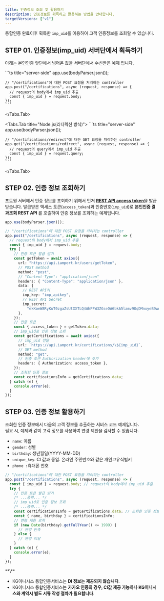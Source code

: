 ```yaml
---
title: 인증정보 조회 및 활용하기
description: 인증정보를 획득하고 활용하는 방법을 안내합니다.
targetVersions: ["v1"]
---
```



통합인증 완료이후 획득한 `imp_uid`를 이용하여 고객 인증정보를 조회할 수 있습니다.

## **STEP 01.** 인증정보(imp\_uid) 서버단에서 획득하기

아래는 본인인증 앞단에서 넘어온 값을 서버단에서 수신받은 예제 입니다.

<Tabs>
  <Tabs.Tab title="Node.js(팝업방식)">
    ```ts title="server-side"
    app.use(bodyParser.json());

    // "/certifications"에 대한 POST 요청을 처리하는 controller
    app.post("/certifications", async (request, response) => {
      // request의 body에서 imp_uid 추출
      const { imp_uid } = request.body;
    });
    ```
  </Tabs.Tab>

  <Tabs.Tab title="Node.js(리디렉션 방식)">
    ```ts title="server-side"
    app.use(bodyParser.json());

    // "/certifications/redirect"에 대한 GET 요청을 처리하는 controller
    app.get("/certifications/redirect", async (request, response) => {
      // request의 query에서 imp_uid 추출
      const { imp_uid } = request.query;
    });
    ```
  </Tabs.Tab>
</Tabs>

## **STEP 02.** 인증 정보 조회하기

포트원 서버에서 인증 정보를 조회하기 위해서 먼저 [**REST API access token**](/api/rest-v1/auth?v=v1#post%20%2Fusers%2FgetToken)을 발급받습니다.
발급받은 액세스 토큰(`access_token`)과 인증번호(`imp_uid`)로 **본인인증 결과조회 REST API** 를 호출하여 인증 정보를 조회하는 예제입니다.

```ts title="server-side(Node.js)"
app.use(bodyParser.json());

// "/certifications"에 대한 POST 요청을 처리하는 controller
app.post("/certifications", async (request, response) => {
  // request의 body에서 imp_uid 추출
  const { imp_uid } = request.body;
  try {
    // 인증 토큰 발급 받기
    const getToken = await axios({
      url: "https://api.iamport.kr/users/getToken",
      // POST method
      method: "post",
      // "Content-Type": "application/json"
      headers: { "Content-Type": "application/json" },
      data: {
        // REST API키
        imp_key: "imp_apikey",
        // REST API Secret
        imp_secret:
          "ekKoeW8RyKuT0zgaZsUtXXTLQ4AhPFW3ZGseDA6bkA5lamv9OqDMnxyeB9wqOsuO9W3Mx9YSJ4dTqJ3f",
      },
    });
    // 인증 토큰
    const { access_token } = getToken.data;
    // imp_uid로 인증 정보 조회
    const getCertifications = await axios({
      // imp_uid 전달
      url: `https://api.iamport.kr/certifications/\${imp_uid}`,
      // GET method
      method: "get",
      // 인증 토큰 Authorization header에 추가
      headers: { Authorization: access_token },
    });
    // 조회한 인증 정보
    const certificationsInfo = getCertifications.data;
  } catch (e) {
    console.error(e);
  }
});
```

## **STEP 03.** 인증 정보 활용하기

조회한 인증 정보에서 다음의 고객 정보를 추출하는 서비스 코드 예제입니다.\
필요 시, 예제와 같이 고객 정보를 사용하여 연령 제한을 검사할 수 있습니다.

- `name`: 이름
- `gender`: 성별
- `birthday`: 생년월일(YYYY-MM-DD)
- `unique_key`: CI 값과 동일. 온라인 주민번호와 같은 개인고유식별키
- `phone :`휴대폰 번호

```ts title="Node.js"
// "/certifications"에 대한 POST 요청을 처리하는 controller
app.post("/certifications", async (request, response) => {
  const { imp_uid } = request.body; // request의 body에서 imp_uid 추출
  try {
    // 인증 토큰 발급 받기
    /* ...중략... */
    // imp_uid로 인증 정보 조회
    /* ...중략... */
    const certificationsInfo = getCertifications.data; // 조회한 인증 정보
    const { name, birthday } = certificationsInfo;
    // 연령 제한 로직
    if (new Date(birthday).getFullYear() <= 1999) {
      // 연령 만족
    } else {
      // 연령 미달
    }
  } catch (e) {
    console.error(e);
  }
});
```

<Hint style="info">
  **\<KG이니시스 통합본인인증\_특징(중요)>**

  - KG이니시스 통합인증서비스는 **DI 정보는 제공되지 않습니다**.
  - KG이니시스 통합인증서비스는 **카카오 인증의 경우, CI값 제공 가능하나 KG이니시스와 계약시 별도 서류 작성 절차가 필요합니다**.
</Hint>
